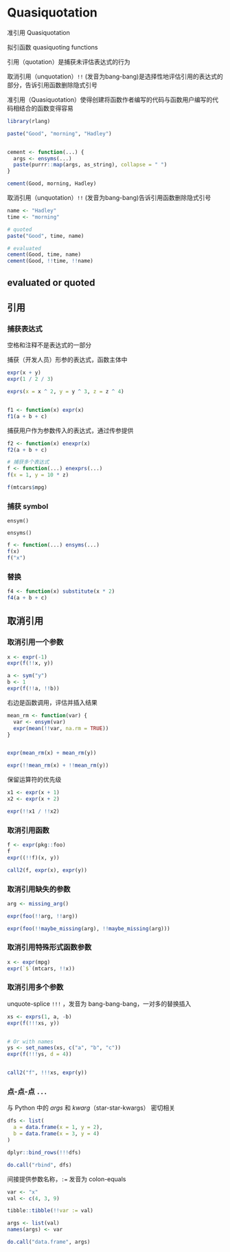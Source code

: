 # Quasiquotation

准引用 Quasiquotation

拟引函数 quasiquoting functions

引用（quotation）是捕获未评估表达式的行为

取消引用（unquotation）`!!` (发音为bang-bang)是选择性地评估引用的表达式的部分，告诉引用函数删除隐式引号

准引用（Quasiquotation）使得创建将函数作者编写的代码与函数用户编写的代码相结合的函数变得容易

```r
library(rlang)
```

```r
paste("Good", "morning", "Hadley")


cement <- function(...) {
  args <- ensyms(...)
  paste(purrr::map(args, as_string), collapse = " ")
}

cement(Good, morning, Hadley)
```

取消引用（unquotation）`!!` (发音为bang-bang)告诉引用函数删除隐式引号

```r
name <- "Hadley"
time <- "morning"

# quoted
paste("Good", time, name)

# evaluated
cement(Good, time, name)
cement(Good, !!time, !!name)

```

## evaluated or quoted

## 引用

### 捕获表达式

空格和注释不是表达式的一部分

捕获（开发人员）形参的表达式，函数主体中

```r
expr(x + y)
expr(1 / 2 / 3)

exprs(x = x ^ 2, y = y ^ 3, z = z ^ 4)


f1 <- function(x) expr(x)
f1(a + b + c)
```

捕获用户作为参数传入的表达式，通过传参提供

```r
f2 <- function(x) enexpr(x)
f2(a + b + c)

# 捕获多个表达式
f <- function(...) enexprs(...)
f(x = 1, y = 10 * z)

f(mtcars$mpg)
```

### 捕获 symbol

`ensym()`

`ensyms()`

```r
f <- function(...) ensyms(...)
f(x)
f("x")


```

### 替换

```r
f4 <- function(x) substitute(x * 2)
f4(a + b + c)
```

## 取消引用

### 取消引用一个参数

```r
x <- expr(-1)
expr(f(!!x, y))

a <- sym("y")
b <- 1
expr(f(!!a, !!b))
```

右边是函数调用，评估并插入结果

```r
mean_rm <- function(var) {
  var <- ensym(var)
  expr(mean(!!var, na.rm = TRUE))
}


expr(mean_rm(x) + mean_rm(y))

expr(!!mean_rm(x) + !!mean_rm(y))
```

保留运算符的优先级

```r
x1 <- expr(x + 1)
x2 <- expr(x + 2)

expr(!!x1 / !!x2)
```

### 取消引用函数

```r
f <- expr(pkg::foo)
f
expr((!!f)(x, y))

call2(f, expr(x), expr(y))
```

### 取消引用缺失的参数

```r

arg <- missing_arg()

expr(foo(!!arg, !!arg))

expr(foo(!!maybe_missing(arg), !!maybe_missing(arg)))
```

### 取消引用特殊形式函数参数

```r
x <- expr(mpg)
expr(`$`(mtcars, !!x))
```

### 取消引用多个参数

unquote-splice `!!!` ，发音为 bang-bang-bang，一对多的替换插入

```r
xs <- exprs(1, a, -b)
expr(f(!!!xs, y))


# Or with names
ys <- set_names(xs, c("a", "b", "c"))
expr(f(!!!ys, d = 4))


call2("f", !!!xs, expr(y))
```

### 点-点-点 `...`

与 Python 中的 *args* 和 *kwarg*（star-star-kwargs） 密切相关

```r
dfs <- list(
  a = data.frame(x = 1, y = 2),
  b = data.frame(x = 3, y = 4)
)

dplyr::bind_rows(!!!dfs)

do.call("rbind", dfs)
```

间接提供参数名称，`:=` 发音为 colon-equals

```r
var <- "x"
val <- c(4, 3, 9)

tibble::tibble(!!var := val)

args <- list(val)
names(args) <- var

do.call("data.frame", args)
```
